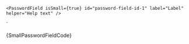 
    <PasswordField isSmall={true} id="password-field-id-1" label="Label" helper="Help text" />
`

<Section
	title="Small"
	contained={true}
	style={{ paddingRight: 0, paddingBottom: 0, paddingLeft: 0 }}
>
	<Preview wrapper={true}>
	    <PasswordField isSmall={true} id="password-field-id-1" label="Label" helper="Help text" />
	</Preview>
	<Snippet language="js">{SmallPasswordFieldCode}</Snippet>
</Section>
